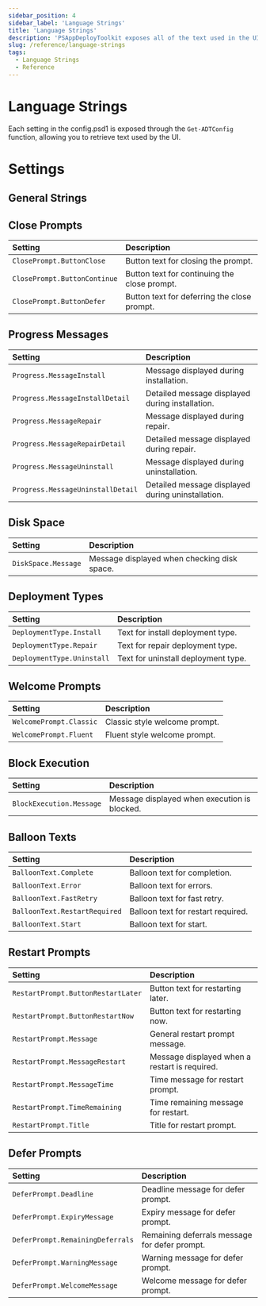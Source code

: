 ```yaml
---
sidebar_position: 4
sidebar_label: 'Language Strings'
title: 'Language Strings'
description: 'PSAppDeployToolkit exposes all of the text used in the UI.'
slug: /reference/language-strings
tags:
  - Language Strings
  - Reference
---
```


# Language Strings

Each setting in the config.psd1 is exposed through the `Get-ADTConfig` function, allowing you to retrieve text used by the UI.

# Settings

## General Strings

## Close Prompts

| Setting                      | Description                                  |
|:-----------------------------|:---------------------------------------------|
| `ClosePrompt.ButtonClose`    | Button text for closing the prompt.          |
| `ClosePrompt.ButtonContinue` | Button text for continuing the close prompt. |
| `ClosePrompt.ButtonDefer`    | Button text for deferring the close prompt.  |

## Progress Messages

| Setting                           | Description                                       |
|:----------------------------------|:--------------------------------------------------|
| `Progress.MessageInstall`         | Message displayed during installation.            |
| `Progress.MessageInstallDetail`   | Detailed message displayed during installation.   |
| `Progress.MessageRepair`          | Message displayed during repair.                  |
| `Progress.MessageRepairDetail`    | Detailed message displayed during repair.         |
| `Progress.MessageUninstall`       | Message displayed during uninstallation.          |
| `Progress.MessageUninstallDetail` | Detailed message displayed during uninstallation. |

## Disk Space

| Setting             | Description                                 |
|:--------------------|:--------------------------------------------|
| `DiskSpace.Message` | Message displayed when checking disk space. |

## Deployment Types

| Setting                    | Description                         |
|:---------------------------|:------------------------------------|
| `DeploymentType.Install`   | Text for install deployment type.   |
| `DeploymentType.Repair`    | Text for repair deployment type.    |
| `DeploymentType.Uninstall` | Text for uninstall deployment type. |

## Welcome Prompts

| Setting                 | Description                   |
|:------------------------|:------------------------------|
| `WelcomePrompt.Classic` | Classic style welcome prompt. |
| `WelcomePrompt.Fluent`  | Fluent style welcome prompt.  |

## Block Execution

| Setting                  | Description                                  |
|:-------------------------|:---------------------------------------------|
| `BlockExecution.Message` | Message displayed when execution is blocked. |

## Balloon Texts

| Setting                       | Description                        |
|:------------------------------|:-----------------------------------|
| `BalloonText.Complete`        | Balloon text for completion.       |
| `BalloonText.Error`           | Balloon text for errors.           |
| `BalloonText.FastRetry`       | Balloon text for fast retry.       |
| `BalloonText.RestartRequired` | Balloon text for restart required. |
| `BalloonText.Start`           | Balloon text for start.            |

## Restart Prompts

| Setting                            | Description                                   |
|:-----------------------------------|:----------------------------------------------|
| `RestartPrompt.ButtonRestartLater` | Button text for restarting later.             |
| `RestartPrompt.ButtonRestartNow`   | Button text for restarting now.               |
| `RestartPrompt.Message`            | General restart prompt message.               |
| `RestartPrompt.MessageRestart`     | Message displayed when a restart is required. |
| `RestartPrompt.MessageTime`        | Time message for restart prompt.              |
| `RestartPrompt.TimeRemaining`      | Time remaining message for restart.           |
| `RestartPrompt.Title`              | Title for restart prompt.                     |

## Defer Prompts

| Setting                          | Description                                   |
|:---------------------------------|:----------------------------------------------|
| `DeferPrompt.Deadline`           | Deadline message for defer prompt.            |
| `DeferPrompt.ExpiryMessage`      | Expiry message for defer prompt.              |
| `DeferPrompt.RemainingDeferrals` | Remaining deferrals message for defer prompt. |
| `DeferPrompt.WarningMessage`     | Warning message for defer prompt.             |
| `DeferPrompt.WelcomeMessage`     | Welcome message for defer prompt.             |
